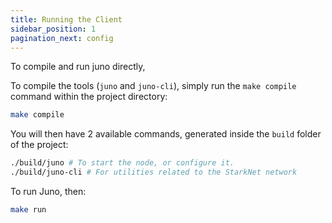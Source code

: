 ```yaml
---
title: Running the Client
sidebar_position: 1
pagination_next: config
---
```


To compile and run juno directly, 

To compile the tools (`juno` and `juno-cli`), simply run the `make compile` command within the project directory:

```bash
make compile
```

You will then have 2 available commands, generated inside the `build` folder of the project:

```bash
./build/juno # To start the node, or configure it.
./build/juno-cli # For utilities related to the StarkNet network
```

To run Juno, then:

```bash
make run